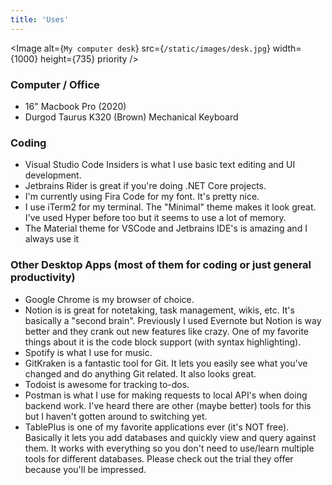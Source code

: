 ```yaml
---
title: 'Uses'
---
```


<Image
  alt={`My computer desk`}
  src={`/static/images/desk.jpg`}
  width={1000}
  height={735}
  priority
/>

### Computer / Office

- 16" Macbook Pro (2020)
- Durgod Taurus K320 (Brown) Mechanical Keyboard

### Coding

- Visual Studio Code Insiders is what I use basic text editing and UI development.
- Jetbrains Rider is great if you're doing .NET Core projects.
- I'm currently using Fira Code for my font. It's pretty nice.
- I use iTerm2 for my terminal. The "Minimal" theme makes it look great. I've used Hyper before too but it seems to use a lot of memory.
- The Material theme for VSCode and Jetbrains IDE's is amazing and I always use it

### Other Desktop Apps (most of them for coding or just general productivity)

- Google Chrome is my browser of choice.
- Notion is is great for notetaking, task management, wikis, etc. It's basically a "second brain". Previously I used Evernote but Notion is way better and they crank out new features like crazy. One of my favorite things about it is the code block support (with syntax highlighting).
- Spotify is what I use for music.
- GitKraken is a fantastic tool for Git. It lets you easily see what you've changed and do anything Git related. It also looks great.
- Todoist is awesome for tracking to-dos.
- Postman is what I use for making requests to local API's when doing backend work. I've heard there are other (maybe better) tools for this but I haven't gotten around to switching yet.
- TablePlus is one of my favorite applications ever (it's NOT free). Basically it lets you add databases and quickly view and query against them. It works with everything so you don't need to use/learn multiple tools for different databases. Please check out the trial they offer because you'll be impressed.
